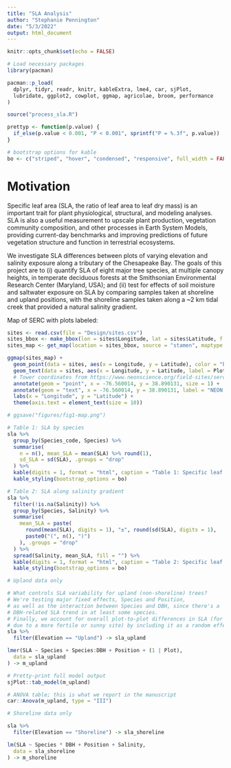 ```yaml
---
title: "SLA Analysis"
author: "Stephanie Pennington"
date: "5/3/2022"
output: html_document
---
```


```r
knitr::opts_chunk$set(echo = FALSE)

# Load necessary packages
library(pacman)

pacman::p_load(
  dplyr, tidyr, readr, knitr, kableExtra, lme4, car, sjPlot,
  lubridate, ggplot2, cowplot, ggmap, agricolae, broom, performance
)

source("process_sla.R")

prettyp <- function(p.value) {
  if_else(p.value < 0.001, "P < 0.001", sprintf("P = %.3f", p.value))
}

# bootstrap options for kable
bo <- c("striped", "hover", "condensed", "responsive", full_width = FALSE)
```

# Motivation

Specific leaf area (SLA, the ratio of leaf area to leaf dry mass) is an important trait for plant physiological, structural, and modeling analyses. SLA is also a useful measurement to upscale plant production, vegetation community composition, and other processes in Earth System Models, providing current-day benchmarks and improving predictions of future vegetation structure and function in terrestrial ecosystems.

We investigate SLA differences between plots of varying elevation and salinity exposure along a tributary of the Chesapeake Bay. The goals of this project are to (i) quantify SLA of eight major tree species, at multiple canopy heights, in temperate deciduous forests at the Smithsonian Environmental Research Center (Maryland, USA); and (ii) test for effects of soil moisture and saltwater exposure on SLA by comparing samples taken at shoreline and upland positions, with the shoreline samples taken along a \~2 km tidal creek that provided a natural salinity gradient.

Map of SERC with plots labeled:

```r
sites <- read.csv(file = "Design/sites.csv")
sites_bbox <- make_bbox(lon = sites$Longitude, lat = sites$Latitude, f = 0.8)
sites_map <- get_map(location = sites_bbox, source = "stamen", maptype = "terrain", zoom = 15)

ggmap(sites_map) +
  geom_point(data = sites, aes(x = Longitude, y = Latitude), color = "black", size = 1) +
  geom_text(data = sites, aes(x = Longitude, y = Latitude, label = Plot), size = 3, vjust = 2) +
  # Tower coordinates from https://www.neonscience.org/field-sites/serc
  annotate(geom = "point", x = -76.560014, y = 38.890131, size = 1) +
  annotate(geom = "text", x = -76.560014, y = 38.890131, label = "NEON Tower", size = 2.5, vjust = -1) +
  labs(x = "Longitude", y = "Latitude") +
  theme(axis.text = element_text(size = 10))

# ggsave("figures/fig1-map.png")
```

```r
# Table 1: SLA by species
sla %>%
  group_by(Species_code, Species) %>%
  summarise(
    n = n(), mean_SLA = mean(SLA) %>% round(1),
    sd_SLA = sd(SLA), .groups = "drop"
  ) %>%
  kable(digits = 1, format = "html", caption = "Table 1: Specific leaf area (cm2/g) by species") %>%
  kable_styling(bootstrap_options = bo)

# Table 2: SLA along salinity gradient
sla %>%
  filter(!is.na(Salinity)) %>%
  group_by(Species, Salinity) %>%
  summarise(
    mean_SLA = paste(
      round(mean(SLA), digits = 1), "±", round(sd(SLA), digits = 1),
      paste0("(", n(), ")")
    ), .groups = "drop"
  ) %>%
  spread(Salinity, mean_SLA, fill = "") %>%
  kable(digits = 1, format = "html", caption = "Table 2: Specific leaf area (cm2/g) along salinity gradient") %>%
  kable_styling(bootstrap_options = bo)
```

```r
# Upland data only

# What controls SLA variability for upland (non-shoreline) trees?
# We're testing major fixed effects, Species and Position,
# as well as the interaction between Species and DBH, since there's a
# DBH-related SLA trend in at least some species.
# Finally, we account for overall plot-to-plot differences in SLA (for example
# due to a more fertile or sunny site) by including it as a random effect.
sla %>%
  filter(Elevation == "Upland") -> sla_upland

lmer(SLA ~ Species + Species:DBH + Position + (1 | Plot),
  data = sla_upland
) -> m_upland

# Pretty-print full model output
sjPlot::tab_model(m_upland)

# ANOVA table; this is what we report in the manuscript
car::Anova(m_upland, type = "III")
```

```r
# Shoreline data only

sla %>%
  filter(Elevation == "Shoreline") -> sla_shoreline

lm(SLA ~ Species * DBH + Position + Salinity,
  data = sla_shoreline
) -> m_shoreline
```
